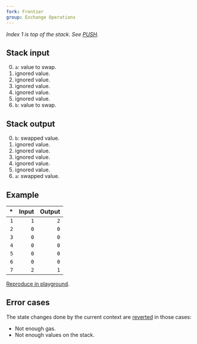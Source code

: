 ```yaml
---
fork: Frontier
group: Exchange Operations
---
```


_Index 1 is top of the stack. See [PUSH](/#60)._

## Stack input

0. `a`: value to swap.
1. ignored value.
2. ignored value.
3. ignored value.
4. ignored value.
5. ignored value.
6. `b`: value to swap.

## Stack output

0. `b`: swapped value.
1. ignored value.
2. ignored value.
3. ignored value.
4. ignored value.
5. ignored value.
6. `a`: swapped value.

## Example

|  \* | Input | Output |
| --: | ----: | -----: |
| `1` |   `1` |    `2` |
| `2` |   `0` |    `0` |
| `3` |   `0` |    `0` |
| `4` |   `0` |    `0` |
| `5` |   `0` |    `0` |
| `6` |   `0` |    `0` |
| `7` |   `2` |    `1` |

[Reproduce in playground](/playground?unit=Wei&codeType=Mnemonic&code='yet%20state~2xxxxx~1zzywapzSWAP6'~zPUSH1%20z%5Cny%2F%2F%20Sx~0%01xyz~_).

## Error cases

The state changes done by the current context are [reverted](#FD) in those cases:

- Not enough gas.
- Not enough values on the stack.

